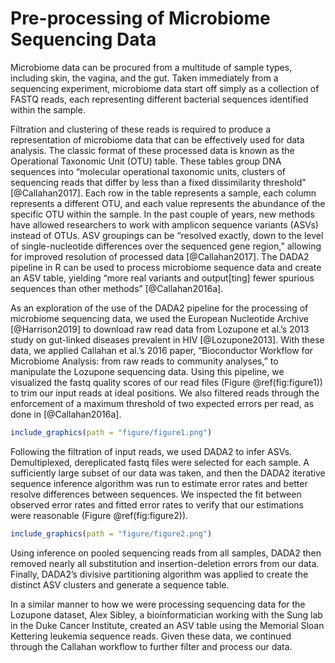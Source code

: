 # Pre-processing of Microbiome Sequencing Data

Microbiome data can be procured from a multitude of sample types, including skin, the vagina, and the gut. Taken immediately from a sequencing experiment, microbiome data start off simply as a collection of FASTQ reads, each representing different bacterial sequences identified within the sample. 

Filtration and clustering of these reads is required to produce a representation of microbiome data that can be effectively used for data analysis. The classic format of these processed data is known as the Operational Taxonomic Unit (OTU) table. These tables group DNA sequences into "molecular operational taxonomic units, clusters of sequencing reads that differ by less than a fixed dissimilarity threshold" [@Callahan2017]. Each row in the table represents a sample, each column represents a different OTU, and each value represents the abundance of the specific OTU within the sample. In the past couple of years, new methods have allowed researchers to work with amplicon sequence variants (ASVs) instead of OTUs. ASV groupings can be "resolved exactly, down to the level of single-nucleotide differences over the sequenced gene region," allowing for improved resolution of processed data [@Callahan2017]. The DADA2 pipeline in R can be used to process microbiome sequence data and create an ASV table, yielding "more real variants and output[ting] fewer spurious sequences than other methods" [@Callahan2016a].


As an exploration of the use of the DADA2 pipeline for the processing of microbiome sequencing data, we used the European Nucleotide Archive [@Harrison2019] to download raw read data from Lozupone et al.'s 2013 study on gut-linked diseases prevalent in HIV [@Lozupone2013]. With these data, we applied Callahan et al.'s 2016 paper, "Bioconductor Workflow for Microbiome Analysis: from raw reads to community analyses," to manipulate the Lozupone sequencing data. Using this pipeline, we visualized the fastq quality scores of our read files (Figure \@ref(fig:figure1)) to trim our input reads at ideal positions. We also filtered reads through the enforcement of a maximum threshold of two expected errors per read, as done in [@Callahan2016a]. 

```r
include_graphics(path = "figure/figure1.png")
```

Following the filtration of input reads, we used DADA2 to infer ASVs. Demultiplexed, dereplicated fastq files were selected for each sample. A sufficiently large subset of our data was taken, and then the DADA2 iterative sequence inference algorithm was run to estimate error rates and better resolve differences between sequences. We inspected the fit between observed error rates and fitted error rates to verify that our estimations were reasonable (Figure \@ref(fig:figure2)).

```r
include_graphics(path = "figure/figure2.png")
```

Using inference on pooled sequencing reads from all samples, DADA2 then removed nearly all substitution and insertion-deletion errors from our data. Finally, DADA2's divisive partitioning algorithm was applied to create the distinct ASV clusters and generate a sequence table.

In a similar manner to how we were processing sequencing data for the Lozupone dataset, Alex Sibley, a bioinformatician working with the Sung lab in the Duke Cancer Institute, created an ASV table using the Memorial Sloan Kettering leukemia sequence reads. Given these data, we continued through the Callahan workflow to further filter and process our data.
